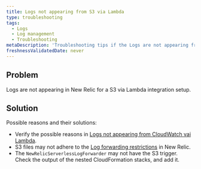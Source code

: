 ```yaml
---
title: Logs not appearing from S3 via Lambda
type: troubleshooting
tags:
  - Logs
  - Log management
  - Troubleshooting
metaDescription: 'Troubleshooting tips if the Logs are not appearing from S3 via Lambda.'
freshnessValidatedDate: never
---
```


## Problem

Logs are not appearing in New Relic for a S3 via Lambda integration setup.

## Solution

Possible reasons and their solutions:

* Verify the possible reasons in [Logs not appearing from CloudWatch vai Lambda](/docs/logs/troubleshooting/aws-log-integration-issues/logs-not-appearing-from-cloudwatch-lambda).
* S3 files may not adhere to the [Log forwarding restrictions](/docs/logs/troubleshooting/aws-log-integration-issues/log-forwarding-restrictions) in New Relic.
* The `NewRelicServerlessLogForwarder` may not have the S3 trigger. Check the output of the nested CloudFormation stacks, and add it.
